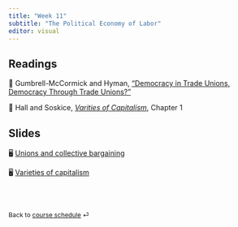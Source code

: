 ```yaml
---
title: "Week 11"
subtitle: "The Political Economy of Labor"
editor: visual
---
```


## Readings

📖 Gumbrell-McCormick and Hyman, ["Democracy in Trade Unions, Democracy Through Trade Unions?"](https://journals-sagepub-com.proxygw.wrlc.org/doi/full/10.1177/0143831X18780327)

📖 Hall and Soskice, [*Varities of Capitalism*](https://academic.oup.com/book/301/chapter/134893294), Chapter 1

## Slides

🖥️ [Unions and collective bargaining](/slides/lecture-11.1.html)

🖥️ [Varieties of capitalism](/slides/lecture-11.2.html)

<br><br>

::: {style="font-size: 0.875em;"}
Back to [course schedule](/ "Course schedule") ⏎
:::
